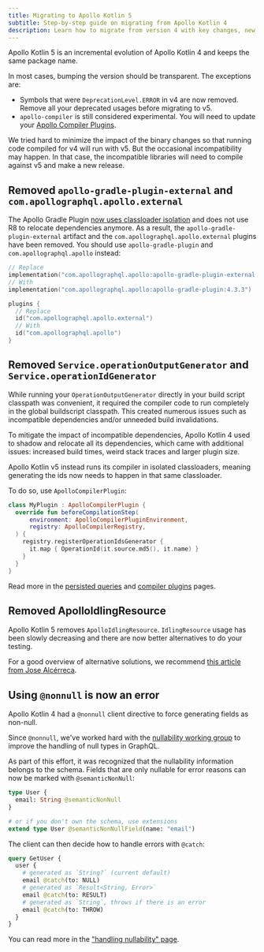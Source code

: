 ```yaml
---
title: Migrating to Apollo Kotlin 5
subtitle: Step-by-step guide on migrating from Apollo Kotlin 4
description: Learn how to migrate from version 4 with key changes, new features, and tools designed for improved stability and maintainability. Follow step-by-step guidance and make a seamless transition
---
```


Apollo Kotlin 5 is an incremental evolution of Apollo Kotlin 4 and keeps the same package name. 

In most cases, bumping the version should be transparent. The exceptions are:

- Symbols that were `DeprecationLevel.ERROR` in v4 are now removed. Remove all your deprecated usages before migrating to v5.
- `apollo-compiler` is still considered experimental. You will need to update your [Apollo Compiler Plugins](https://www.apollographql.com/docs/kotlin/advanced/compiler-plugins). 

We tried hard to minimize the impact of the binary changes so that running code compiled for v4 will run with v5. But the occasional incompatibility may happen. In that case, the incompatible libraries will need to compile against v5 and make a new release.   

## Removed `apollo-gradle-plugin-external` and `com.apollographql.apollo.external`

The Apollo Gradle Plugin [now uses classloader isolation](https://github.com/apollographql/apollo-kotlin/pull/6524) and does not use R8 to relocate dependencies anymore. As a result, the `apollo-gradle-plugin-external` artifact and the `com.apollographql.apollo.external` plugins have been removed. You should use `apollo-gradle-plugin` and `com.apollographql.apollo` instead:

```kotlin
// Replace
implementation("com.apollographql.apollo:apollo-gradle-plugin-external:4.3.3")
// With 
implementation("com.apollographql.apollo:apollo-gradle-plugin:4.3.3")

plugins {
  // Replace
  id("com.apollographql.apollo.external")
  // With 
  id("com.apollographql.apollo")
}
```

## Removed `Service.operationOutputGenerator` and `Service.operationIdGenerator`

While running your `OperationOutputGenerator` directly in your build script classpath was convenient, it required the compiler code to run completely in the global buildscript classpath. This created numerous issues such as incompatible dependencies and/or unneeded build invalidations.

To mitigate the impact of incompatible dependencies, Apollo Kotlin 4 used to shadow and relocate all its dependencies, which came with additional issues: increased build times, weird stack traces and larger plugin size.

Apollo Kotlin v5 instead runs its compiler in isolated classloaders, meaning generating the ids now needs to happen in that same classloader. 

To do so, use `ApolloCompilerPlugin`:

```kotlin
class MyPlugin : ApolloCompilerPlugin {
  override fun beforeCompilationStep(
      environment: ApolloCompilerPluginEnvironment,
      registry: ApolloCompilerRegistry,
  ) {
    registry.registerOperationIdsGenerator {
      it.map { OperationId(it.source.md5(), it.name) }
    }
  }
}
```

Read more in the [persisted queries](https://www.apollographql.com/docs/kotlin/v5/advanced/persisted-queries) and [compiler plugins](https://www.apollographql.com/docs/kotlin/v5/advanced/compiler-plugins) pages.


## Removed ApolloIdlingResource

Apollo Kotlin 5 removes `ApolloIdlingResource`. `IdlingResource` usage has been slowly decreasing and there are now better alternatives to do your testing.

For a good overview of alternative solutions, we recommend [this article from Jose Alcérreca](https://medium.com/androiddevelopers/alternatives-to-idling-resources-in-compose-tests-8ae71f9fc473).

## Using `@nonnull` is now an error

Apollo Kotlin 4 had a `@nonnull` client directive to force generating fields as non-null.

Since `@nonnull`, we've worked hard with the [nullability working group](https://github.com/graphql/nullability-wg/) to improve the handling of null types in GraphQL.

As part of this effort, it was recognized that the nullability information belongs to the schema. Fields that are only nullable for error reasons can now be marked with `@semanticNonNull`:

```graphql
type User {
  email: String @semanticNonNull
}

# or if you don't own the schema, use extensions
extend type User @semanticNonNullField(name: "email")
```

The client can then decide how to handle errors with `@catch`:

```graphql
query GetUser {
  user {
    # generated as `String?` (current default)
    email @catch(to: NULL)
    # generated as `Result<String, Error>`
    email @catch(to: RESULT)
    # generated as `String`, throws if there is an error
    email @catch(to: THROW)
  }
}
```

You can read more in the ["handling nullability" page](https://www.apollographql.com/docs/kotlin/advanced/nullability).
